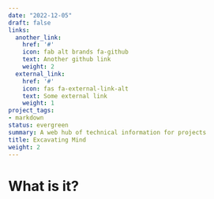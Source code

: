 ```yaml
---
date: "2022-12-05"
draft: false
links:
  another_link:
    href: '#'
    icon: fab alt brands fa-github
    text: Another github link
    weight: 2
  external_link:
    href: '#'
    icon: fas fa-external-link-alt
    text: Some external link
    weight: 1
project_tags:
- markdown
status: evergreen
summary: A web hub of technical information for projects
title: Excavating Mind
weight: 2
---
```


# What is it?